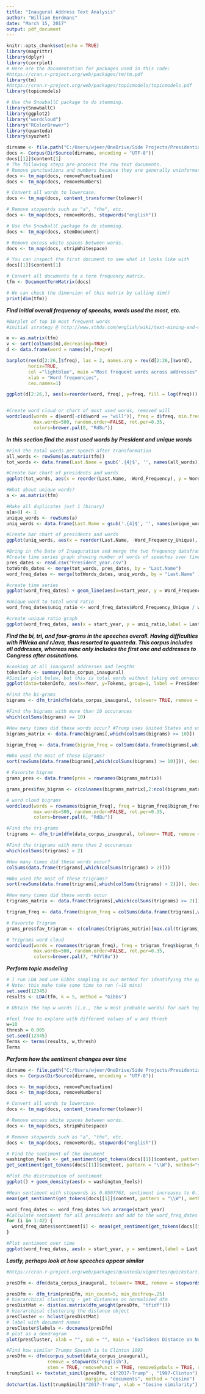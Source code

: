 ```yaml
---
title: "Inaugural Address Text Analysis"
author: "William Eerdmans"
date: "March 15, 2017"
output: pdf_document
---
```


```r
knitr::opts_chunk$set(echo = TRUE)
library(magrittr) 
library(dplyr)
library(corrplot)
# Here are the documentation for packages used in this code:
#https://cran.r-project.org/web/packages/tm/tm.pdf
library(tm)
#https://cran.r-project.org/web/packages/topicmodels/topicmodels.pdf
library(topicmodels)

# Use the SnowballC package to do stemming.
library(SnowballC) 
library(ggplot2)
library("wordcloud")
library("RColorBrewer")
library(quanteda)
library(syuzhet)
```

```r
dirname <- file.path("C:/Users/wjeer/OneDrive/Side Projects/Presidential Inagural Addresses/Addresses")
docs <- Corpus(DirSource(dirname, encoding = "UTF-8"))
docs[[1]]$content[1]
# The following steps pre-process the raw text documents. 
# Remove punctuations and numbers because they are generally uninformative. 
docs <- tm_map(docs, removePunctuation)
docs <- tm_map(docs, removeNumbers)

# Convert all words to lowercase. 
docs <- tm_map(docs, content_transformer(tolower))

# Remove stopwords such as "a", "the", etc. 
docs <- tm_map(docs, removeWords, stopwords("english"))

# Use the SnowballC package to do stemming. 
docs <- tm_map(docs, stemDocument)

# Remove excess white spaces between words. 
docs <- tm_map(docs, stripWhitespace)

# You can inspect the first document to see what it looks like with 
docs[[1]]$content[1]

# Convert all documents to a term frequency matrix. 
tfm <- DocumentTermMatrix(docs)

# We can check the dimension of this matrix by calling dim() 
print(dim(tfm))
```

***Find initial overall frequency of speechs, words used the most, etc.***
```r
#Barplot of top 10 most frequent words
#initial strategy @ http://www.sthda.com/english/wiki/text-mining-and-word-cloud-fundamentals-in-r-5-simple-steps-you-should-know

m <- as.matrix(tfm)
v <- sort(colSums(m),decreasing=TRUE)
d <- data.frame(word = names(v),freq=v)

barplot(rev(d[2:26,]$freq), las = 2, names.arg = rev(d[2:26,]$word),
        horiz=TRUE,
        col ="lightblue", main ="Most frequent words across addresses",
        xlab = "Word frequencies",
        cex.names=1)

ggplot(d[2:26,], aes(x=reorder(word, freq), y=freq, fill = log(freq))) + geom_bar(stat="identity") + coord_flip() + ylab("Word Occurances") + xlab("") + theme(axis.text = element_text(size=20), axis.title=element_text(size=20), title=element_text(size=20))+ guides(fill=FALSE) +ggtitle("Top 25 words used in Inaugural Addresses")


#Create word cloud or chart of most used words, removed will
wordcloud(words = d$word[-c(d$word == "will")], freq = d$freq, min.freq = 100,
          max.words=500, random.order=FALSE, rot.per=0.35, 
          colors=brewer.pal(8, "RdBu"))
```

***In this section find the most used words by President and unique words***
```r
#Find the total words per speech after transformation
all_words <- rowSums(as.matrix(tfm))
tot_words <- data.frame(Last.Name = gsub('.{4}$', '', names(all_words)), Word_Frequency=all_words)

#Create bar chart of presidents and words
ggplot(tot_words, aes(x = reorder(Last.Name, -Word_Frequency), y = Word_Frequency, fill = log(Word_Frequency))) + geom_bar(stat = "identity") + labs(x = "President") + theme(axis.text.x = element_text(angle = 60, hjust = 1), text = element_text(size=20)) + ggtitle("Total words after transformation") + guides(fill=FALSE) + ylab("Number of words used")

#What about unique words?
a <- as.matrix(tfm)

#Make all duplicates just 1 (binary)
a[a>0] <- 1
unique_words <- rowSums(a)
uniq_words <- data.frame(Last.Name = gsub('.{4}$', '', names(unique_words)), Word_Frequency_Unique=unique_words)

#Create bar chart of presidents and words
ggplot(uniq_words, aes(x = reorder(Last.Name, -Word_Frequency_Unique), y = Word_Frequency_Unique, fill = log(Word_Frequency_Unique))) + geom_bar(stat = "identity") + labs(x = "President") + theme(text = element_text(size=20), axis.text.x = element_text(angle = 60, hjust = 1)) + ggtitle("Unique words used in speech") + guides(fill=FALSE) + ylab("Unique words used")

#Bring in the Date of Inauguration and merge the two frequency dataframes to it
#Create time series graph showing number of words of speeches over time (just interesting, haha)
pres_dates <- read.csv("President_year.csv")
totWords_dates <- merge(tot_words, pres_dates, by = "Last.Name")
word_freq_dates <- merge(totWords_dates, uniq_words, by = "Last.Name" )

#create time series
ggplot(word_freq_dates) + geom_line(aes(x=start_year, y = Word_Frequency), color="blue", size = 1) + geom_line(aes(x=start_year, y = Word_Frequency_Unique), color = "red", size = 1) + geom_text(aes(x = start_year, y = Word_Frequency, label = Last.Name, group = 1), angle = 45, check_overlap = TRUE) + theme(text = element_text(size=20)) + ylab("Number of words") + xlab("Year")

#Unique word to total word ratio
word_freq_dates$uniq_ratio <- word_freq_dates$Word_Frequency_Unique / word_freq_dates$Word_Frequency

#create unique ratio graph
ggplot(word_freq_dates, aes(x = start_year, y = uniq_ratio,label = Last.Name)) + geom_line(aes(x = start_year, y = uniq_ratio,  color=factor(Party),group = 1), alpha = 0.3, size = 2)+ geom_point(aes(x = start_year, y = uniq_ratio,  color=factor(Party),group = 1), size = 3) + geom_text(angle = 45, check_overlap = TRUE) + scale_color_manual(values=c("#0072B2", "#815283", "#548352","#afcf39","#fe3e0a","#ff2276")) + ggtitle("Unique Ratio - Higher the ratio, larger the vocabulary/not repeating content") + xlab("First Address Year") + ylab("Unique Ratio") + labs(color = "Political Party") + theme(text = element_text(size=20))
```

***Find the bi, tri, and four-grams in the speeches overall. Having difficulties with RWeka and rJava, thus resorted to quanteda. This corpus includes all addresses, whereas mine only includes the first one and addresses to Congress after assinations.***
```r
#Looking at all inaugural addresses and lengths
tokenInfo <- summary(data_corpus_inaugural)
#Similar plot below, but this is total words without taking out unneccesary words like I, as, or, and, etc.
ggplot(data=tokenInfo, aes(x=Year, y=Tokens, group=1, label = President)) + geom_line() + geom_point() + scale_x_discrete(labels=c(seq(1789,2012,12)), breaks=seq(1789,2012,12) ) + geom_text(angle = 45, check_overlap = TRUE) + ggtitle("Total Words in Inaugural Addresses")

#Find the bi-grams
bigrams <- dfm_trim(dfm(data_corpus_inaugural, tolower= TRUE, remove = stopwords("english"), removePunct = TRUE, removeSymbols = TRUE, removeNumbers = TRUE, stem = TRUE, ngrams = 2L, verbose = TRUE), min_count = 5)

#Find the bigrams with more than 10 occurances
which(colSums(bigrams) >= 10)

#How many times did these words occur? #Trump uses United States and unite only 3 times, whereas America is used 37 times
bigrams_matrix <- data.frame(bigrams[,which(colSums(bigrams) >= 10)])

bigram_freq <- data.frame(bigram_freq = colSums(data.frame(bigrams[,which(colSums(bigrams) >= 10)])))

#Who used the most of these bigrams?
sort(rowSums(data.frame(bigrams[,which(colSums(bigrams) >= 10)])), decreasing = TRUE)

# Favorite bigram
grams_pres <- data.frame(pres = rownames(bigrams_matrix))

grams_pres$fav_bigram <- c(colnames(bigrams_matrix[,2:ncol(bigrams_matrix)])[max.col(bigrams_matrix[,2:ncol(bigrams_matrix)],ties.method="first")])

# word cloud bigrams
wordcloud(words = rownames(bigram_freq), freq = bigram_freq$bigram_freq, min.freq = 10,
          max.words=500, random.order=FALSE, rot.per=0.35, 
          colors=brewer.pal(6, "RdBu"))

#Find the tri-grams
trigrams <- dfm_trim(dfm(data_corpus_inaugural, tolower= TRUE, remove = stopwords("english"), removePunct = TRUE, removeSymbols = TRUE, removeNumbers = TRUE, stem = TRUE, ngrams = 3L, verbose = TRUE), min_count = 2)

#Find the trigrams with more than 2 occurances
which(colSums(trigrams) > 2)

#How many times did these words occur? 
colSums(data.frame(trigrams[,which(colSums(trigrams) > 2)]))

#Who used the most of these trigrams?
sort(rowSums(data.frame(trigrams[,which(colSums(trigrams) > 2)])), decreasing = TRUE)

#How many times did these words occur
trigrams_matrix <- data.frame(trigrams[,which(colSums(trigrams) >= 2)])

trigram_freq <- data.frame(bigram_freq = colSums(data.frame(trigrams[,which(colSums(trigrams) >= 2)])))

# Favorite Trigram
grams_pres$fav_trigram <- c(colnames(trigrams_matrix)[max.col(trigrams_matrix,ties.method="first")])

# Trigrams word cloud
wordcloud(words = rownames(trigram_freq), freq = trigram_freq$bigram_freq, min.freq = 2,
          max.words=500, random.order=FALSE, rot.per=0.35, 
          colors=brewer.pal(7, "RdYlBu"))
```


***Perform topic modeling***
```r
# I run LDA and use Gibbs sampling as our method for identifying the optimal parameters 
# Note: this make take some time to run (~10 mins)
set.seed(12345)
results <- LDA(tfm, k = 5, method = "Gibbs")

# Obtain the top w words (i.e., the w most probable words) for each topic, with the optional requirement that their probability is greater than thresh

#feel free to explore with different values of w and thresh
w=10
thresh = 0.005
set.seed(12345)
Terms <- terms(results, w,thresh) 
Terms
```

***Perform how the sentiment changes over time***
```r
dirname <- file.path("C:/Users/wjeer/OneDrive/Side Projects/Presidential Inagural Addresses/Addresses")
docs <- Corpus(DirSource(dirname, encoding = "UTF-8"))

docs <- tm_map(docs, removePunctuation)
docs <- tm_map(docs, removeNumbers)

# Convert all words to lowercase. 
docs <- tm_map(docs, content_transformer(tolower))

# Remove excess white spaces between words. 
docs <- tm_map(docs, stripWhitespace)

# Remove stopwords such as "a", "the", etc. 
docs <- tm_map(docs, removeWords, stopwords("english"))

# Find the sentiment of the document
washington_feels <- get_sentiment(get_tokens(docs[[1]]$content, pattern = "\\W"), method="syuzhet")
get_sentiment(get_tokens(docs[[1]]$content, pattern = "\\W"), method="syuzhet")

#Plot the distrubution of sentiment
ggplot() + geom_density(aes(x = washington_feels))

#Mean sentiment with stopwords is 0.0507763, sentiment increases to 0.1097948 for Washington using Syuzhet method
mean(get_sentiment(get_tokens(docs[[1]]$content, pattern = "\\W"), method="syuzhet"))

word_freq_dates <- word_freq_dates %>% arrange(start_year)
#Calculate sentiment for all presidents and add to the word_freq_dates dataframe
for (i in 1:42) {
  word_freq_dates$sentiment[i] <- mean(get_sentiment(get_tokens(docs[[i]]$content, pattern = "\\W"), method="bing"))
}

#Plot sentiment over time
ggplot(word_freq_dates, aes(x = start_year, y = sentiment,label = Last.Name)) + geom_line(aes(x = start_year, y = sentiment,  color=factor(Party),group = 1), alpha = 0.3, size = 2)+ geom_point(aes(x = start_year, y = sentiment,  color=factor(Party),group = 1), size = 3) + geom_text(angle = 45, check_overlap = TRUE)+ scale_color_manual(values=c("#0072B2", "#815283", "#548352","#afcf39","#fe3e0a","#ff2276")) + ggtitle("Inaugural Address Sentiment Over Time including First Messages to Congress after assassinations") + xlab("First Address Year")+ labs(color = "Political Party") + theme(text = element_text(size=20))
```

***Lastly, perhaps look at how speeches appear similar***
```r
#https://cran.r-project.org/web/packages/quanteda/vignettes/quickstart.html

presDfm <- dfm(data_corpus_inaugural, tolower= TRUE, remove = stopwords("english"), removePunct = TRUE, removeSymbols = TRUE, removeNumbers = TRUE, stem = TRUE, verbose = TRUE)

presDfm <- dfm_trim(presDfm, min_count=5, min_docfreq=.25)
# hierarchical clustering - get distances on normalized dfm
presDistMat <- dist(as.matrix(dfm_weight(presDfm, "tfidf")))
# hierarchical clustering the distance object
presCluster <- hclust(presDistMat)
# label with document names
presCluster$labels <- docnames(presDfm)
# plot as a dendrogram
plot(presCluster, xlab = "", sub = "", main = "Euclidean Distance on Normalized Token Frequency")
```


```r
#Find how similar Trumps Speech is to Clinton 1993
presDfm <- dfm(corpus_subset(data_corpus_inaugural), 
               remove = stopwords("english"),
               stem = TRUE, removePunct = TRUE, removeSymbols = TRUE, removeNumbers = TRUE)
trumpSimil <- textstat_simil(presDfm, c("2017-Trump" , "1997-Clinton"), n = NULL, 
                             margin = "documents", method = "cosine")
dotchart(as.list(trumpSimil)$"2017-Trump", xlab = "Cosine similarity")
```

